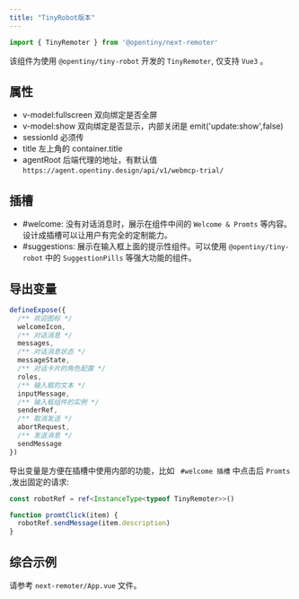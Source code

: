 ```yaml
---
title: "TinyRobot版本"
---
```


```javascript
import { TinyRemoter } from '@opentiny/next-remoter'
```

该组件为使用 `@opentiny/tiny-robot` 开发的 `TinyRemoter`, 仅支持 `Vue3` 。

## 属性

- v-model:fullscreen 双向绑定是否全屏
- v-model:show 双向绑定是否显示，内部关闭是 emit('update:show',false)
- sessionId 必须传
- title 左上角的 container.title
- agentRoot 后端代理的地址，有默认值 `https://agent.opentiny.design/api/v1/webmcp-trial/`

## 插槽

- #welcome: 没有对话消息时，展示在组件中间的 `Welcome & Promts` 等内容。设计成插槽可以让用户有完全的定制能力。
- #suggestions: 展示在输入框上面的提示性组件。可以使用 `@opentiny/tiny-robot` 中的 `SuggestionPills` 等强大功能的组件。

## 导出变量

```typescript
defineExpose({
  /** 欢迎图标 */
  welcomeIcon,
  /** 对话消息 */
  messages,
  /** 对话消息状态 */
  messageState,
  /** 对话卡片的角色配置 */
  roles,
  /** 输入框的文本 */
  inputMessage,
  /** 输入框组件的实例 */
  senderRef,
  /** 取消发送 */
  abortRequest,
  /** 发送消息 */
  sendMessage
})
```

导出变量是方便在插槽中使用内部的功能，比如 ` #welcome 插槽` 中点击后 `Promts` ,发出固定的请求:

```typescript
const robotRef = ref<InstanceType<typeof TinyRemoter>>()

function promtClick(item) {
  robotRef.sendMessage(item.description)
}
```

## 综合示例

请参考 `next-remoter/App.vue` 文件。
